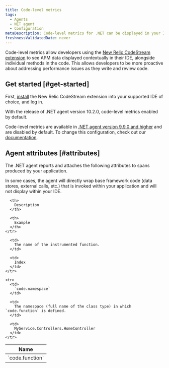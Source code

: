 ```yaml
---
title: Code-level metrics
tags:
  - Agents
  - NET agent
  - Configuration
metaDescription: Code-level metrics for .NET can be displayed in your IDE using the New Relic CodeStream extension.
freshnessValidatedDate: never
---
```


Code-level metrics allow developers using the [New Relic CodeStream extension](/docs/codestream/how-use-codestream/performance-monitoring#code-level) to see APM data displayed contextually in their IDE, alongside individual methods in the code. This allows developers to be more proactive about addressing performance issues as they write and review code.

## Get started [#get-started]

First, [install](/docs/codestream/start-here/install-codestream) the New Relic CodeStream extension into your supported IDE of choice, and log in.

<Callout variant="important">
  With the release of .NET agent version 10.2.0, code-level metrics enabled by default. 
  
  Code-level metrics are available in [.NET agent version 9.9.0 and higher](/docs/release-notes/agent-release-notes/net-release-notes) and are disabled by default. To change this configuration, check out our [documentation](/docs/apm/agents/net-agent/configuration/net-agent-configuration#code_level_metrics).
</Callout>

## Agent attributes [#attributes]

The .NET agent reports and attaches the following attributes to spans produced by your application.

<Callout variant="important">
  In some cases, the agent will directly wrap base framework code (data stores, external calls, etc.) that is invoked within your application and will not display within your IDE.
</Callout>

<table>
  <thead>
    <tr>
      <th style={{ width: "300px" }}>
        Name
      </th>

      <th>
        Description
      </th>

      <th>
        Example
      </th>
    </tr>
  </thead>

  <tbody>
    <tr>
      <td>
        `code.function`
      </td>

      <td>
        The name of the instrumented function.
      </td>

      <td>
        Index
      </td>
    </tr>

    <tr>
      <td>
        `code.namespace`
      </td>

      <td>
        The namespace (full name of the class type) in which `code.function` is defined.
      </td>

      <td>
        MyService.Controllers.HomeController
      </td>
    </tr>
  </tbody>
</table>
